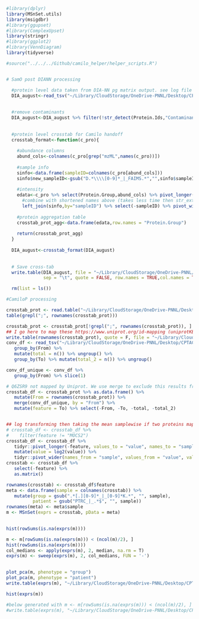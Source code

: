 


```r
#library(dplyr)
library(MSnSet.utils)
library(msigdbr)
#library(ggupset)
#library(ComplexUpset)
library(stringr)
#library(ggplot2)
#library(VennDiagram)
library(tidyverse)

#source("../../../Github/camilo_helper/helper_scripts.R")


# SamO post DIANN processing

  #protein level data taken from DIA-NN pg matrix output. see log file for parameter information
  DIA_august<-read_tsv("~/Library/CloudStorage/OneDrive-PNNL/Desktop/CPTAC/data/PTRC_DIA_datapckg6599_report.pg_matrix.tsv")
  
  
  #remove contaminants
  DIA_august<-DIA_august %>% filter(!str_detect(Protein.Ids,"Contaminant|contaminant"))
  
  
  #protein level crosstab for Camilo handoff
  crosstab_format<-function(c_pro){
    
    #abundance columns
    abund_cols<-colnames(c_pro[grep("mzML",names(c_pro))])
    
    #sample info
    sinfo<-data.frame(sampleID=colnames(c_pro[abund_cols]))
    sinfo$new_sampleID<-gsub("D.*\\\\[0-9]*_|_FAIMS.*","",sinfo$sampleID)
    
    #intensity
    edata<-c_pro %>% select(Protein.Group,abund_cols) %>% pivot_longer(cols=abund_cols,values_to="intensity",names_to="sampleID") %>% 
      #combine with shortened names above (takes less time then str_extract)
      left_join(sinfo,by="sampleID") %>% select(-sampleID) %>% pivot_wider(names_from=new_sampleID,values_from=intensity)
    
    #protein aggregation table
    crosstab_prot_agg<-data.frame(edata,row.names = "Protein.Group")
    
    return(crosstab_prot_agg)
  }
  
  DIA_august<-crosstab_format(DIA_august)
  
  
  # Save cross-tab
  write.table(DIA_august, file = "~/Library/CloudStorage/OneDrive-PNNL/Desktop/CPTAC/output/crosstab_PTRC_DIA_datapckg6599_nolib.txt",
              sep = "\t", quote = FALSE, row.names = TRUE,col.names = TRUE)

  rm(list = ls())

#CamiloP processing

crosstab_prot <- read.table("~/Library/CloudStorage/OneDrive-PNNL/Desktop/CPTAC/output/crosstab_PTRC_DIA_datapckg6599_nolib.txt", sep = "\t")
table(grepl(";", rownames(crosstab_prot)))

crosstab_prot <- crosstab_prot[!grepl(";", rownames(crosstab_prot)), ]
## I go here to map these https://www.uniprot.org/id-mapping (uniprotKB AC/ID to Gene Name (select under uniprot))
write.table(rownames(crosstab_prot), quote = F, file = "~/Library/CloudStorage/OneDrive-PNNL/Desktop/CPTAC/output/dia_6599_sorted_cells_proteins.txt", col.names = F, row.names = F)
conv_df <- read_tsv("~/Library/CloudStorage/OneDrive-PNNL/Desktop/CPTAC/data/idmapping_2025_05_22.tsv") %>%
   group_by(From) %>%
   mutate(total = n()) %>% ungroup() %>%
   group_by(To) %>% mutate(total_2 = n()) %>% ungroup()

conv_df_unique <- conv_df %>%
   group_by(From) %>% slice(1)

# Q6ZSR9 not mapped by Uniprot. We use merge to exclude this results from crosstab_df
crosstab_df <- crosstab_prot %>% as.data.frame() %>%
   mutate(From = rownames(crosstab_prot)) %>%
   merge(conv_df_unique, by = "From") %>%
   mutate(feature = To) %>% select(-From, -To, -total, -total_2)


## log transforming then taking the mean samplewise if two proteins map to the same gene
# crosstab_df <- crosstab_df %>% 
#    filter(feature != "MOCS2")
crosstab_df <- crosstab_df %>%
   tidyr::pivot_longer(-feature, values_to = "value", names_to = "sample") %>%
   mutate(value = log2(value)) %>%
   tidyr::pivot_wider(names_from = "sample", values_from = "value", values_fn = function(x) mean(x,na.rm=TRUE)) 
crosstab <- crosstab_df %>%
   select(-feature) %>% 
   as.matrix()

rownames(crosstab) <- crosstab_df$feature
meta <- data.frame(sample = colnames(crosstab)) %>%
   mutate(group = gsub(".*[.][0-9]*_|_[0-9]*K.*", "", sample),
          patient = gsub("PTRC_|_.*$", "", sample))
rownames(meta) <- meta$sample
m <- MSnSet(exprs = crosstab, pData = meta)
   

hist(rowSums(is.na(exprs(m))))

m <- m[rowSums(is.na(exprs(m))) < (ncol(m)/2), ]
hist(rowSums(is.na(exprs(m))))
col_medians <- apply(exprs(m), 2, median, na.rm = T)
exprs(m) <- sweep(exprs(m), 2, col_medians, FUN = '-')

 
plot_pca(m, phenotype = "group")
plot_pca(m, phenotype = "patient")
write.table(exprs(m), "~/Library/CloudStorage/OneDrive-PNNL/Desktop/CPTAC/output/sorted_cells_dia_6599_minhalfsampquant.txt", sep = "\t", quote = F)

hist(exprs(m))

#below generated with m <- m[rowSums(is.na(exprs(m))) < (ncol(m)/2), ] commented out so there was no minimum number of detected samples
#write.table(exprs(m), "~/Library/CloudStorage/OneDrive-PNNL/Desktop/CPTAC/output/sorted_cells_dia_6599_allsampquant.txt", sep = "\t", quote = F)

```

